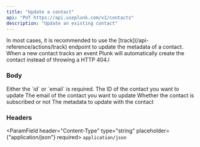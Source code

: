 ```yaml
---
title: "Update a contact"
api: "PUT https://api.useplunk.com/v1/contacts"
description: "Update an existing contact"
---
```


<Warning>
    In most cases, it is recommended to use the [track](/api-reference/actions/track) endpoint to update the metadata of a contact.
    When a new contact tracks an event Plunk will automatically create the contact instead of throwing a HTTP 404.l
</Warning>

### Body
<Info>
    Either the `id` or `email` is required.
</Info>
<ParamField body="id" type="string" placeholder={'550e8400-e29b-41d4-a716-446655440000'}>
    The ID of the contact you want to update
</ParamField>
<ParamField body="email" type="string" placeholder={'hello@useplunk.com'}>
    The email of the contact you want to update
</ParamField>
<ParamField body="subscribed" type="boolean">
    Whether the contact is subscribed or not
</ParamField>
<ParamField body="data" type="object">
    The metadata to update with the contact
</ParamField>


### Headers
<ParamField header="Content-Type" type="string" placeholder={"application/json"} required>
    `application/json`
</ParamField>